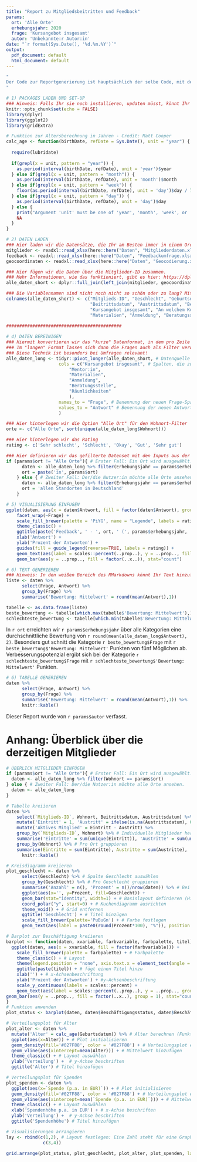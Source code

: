 ```yaml
---
title: "Report zu Mitgliedsbeitritten und Feedback"
params:
  ort: 'Alle Orte'
  erhebungsjahr: 2020
  frage: 'Kursangebot insgesamt'
  autor: 'Unbekannte:r Autor:in'
date: "`r format(Sys.Date(), '%d.%m.%Y')`"
output:
  pdf_document: default
  html_document: default
---
```


```r
"
Der Code zur Reportgenerierung ist hauptsächlich der selbe Code, mit dem Ihr Eure Applikation schreibt. Die Variablen werden über Parameter 'params' übergeben - so wird die Visualisierung entsprechend der Auswahl angepasst. Den Standardwert für die Parameter könnt Ihr oben festlegen (params: paramtername: 'Standardwert'). Wenn Ihr Änderungen vornehmt, muss die PDF-Datei geschlossen werden, bevor Ihr sie neu aufsetzen könnt.
"
```

```r
# 1) PACKAGES LADEN UND SET-UP
### Hinweis: Falls Ihr sie noch installieren, updaten müsst, könnt Ihr diesen Code ausführen: install.packages(c('dplyr', 'ggplot2))
knitr::opts_chunk$set(echo = FALSE)
library(dplyr)
library(ggplot2)
library(gridExtra)

# Funktion zur Altersberechnung in Jahren - Credit: Matt Cooper
calc_age <- function(birthDate, refDate = Sys.Date(), unit = "year") {
  
  require(lubridate)
  
  if(grepl(x = unit, pattern = "year")) {
    as.period(interval(birthDate, refDate), unit = 'year')$year
  } else if(grepl(x = unit, pattern = "month")) {
    as.period(interval(birthDate, refDate), unit = 'month')$month
  } else if(grepl(x = unit, pattern = "week")) {
    floor(as.period(interval(birthDate, refDate), unit = 'day')$day / 7)
  } else if(grepl(x = unit, pattern = "day")) {
    as.period(interval(birthDate, refDate), unit = 'day')$day
  } else {
    print("Argument 'unit' must be one of 'year', 'month', 'week', or 'day'")
    NA
  }
}
```

```r
# 2) DATEN LADEN
### Hier laden wir die Datensätze, die Ihr am Besten immer in einem Ordner namens "Daten" speichert.
mitglieder <- readxl::read_xlsx(here::here("Daten", "Mitgliederdaten.xlsx"))
feedback <- readxl::read_xlsx(here::here("Daten", "Feedbackumfrage.xlsx"))
geocoordinaten <- readxl::read_xlsx(here::here("Daten", "Geocodierung.xlsx"))

### Hier fügen wir die Daten über die Mitglieder-ID zusammen.
### Mehr Informationen, wie das funktioniert, gibt es hier: https://dplyr.tidyverse.org/reference/join.html
alle_daten_short <- dplyr::full_join(left_join(mitglieder, geocoordinaten, by = 'Wohnort'), feedback, by = "Mitglieds-ID")

### Die Variablennamen sind nicht noch nicht so schön oder zu lang? Mit dem Snippet colnames(datensatz) <- c("Name1", "Name2", ...) lässt sich das ändern.
colnames(alle_daten_short) <- c("Mitglieds-ID", "Geschlecht", "Geburtsdatum", "Wohnort", "Bundesland", 
                                "Beitrittsdatum", "Austrittsdatum", "Beschäftigungsstatus", "Spende (p.a. in EUR)", "Lat", "Long", 
                                "Kursangebot insgesamt", "An welchem Kursniveau nimmst Du teil?", "Mentor:in", 
                                "Materialien", "Anmeldung", "Beratungsstelle", "Räumlichkeiten", "Erhebungsjahr")
                               
############################################
```


```r
# 4) DATEN BEREINIGEN
### Hiermit konvertieren wir das "kurze" Datenformat, in dem pro Zeile eine Beobachtung und pro Spalte eine Variable festgesetzt ist.
### Im "langen" Format lassen sich dann die Fragen auch als Filter verwenden - das ist später für die Visualisierung praktisch.
### Diese Technik ist besonders bei Umfragen relevant!
alle_daten_long <- tidyr::pivot_longer(alle_daten_short, # Datenquelle
                    cols = c("Kursangebot insgesamt", # Spalten, die zusammengefügt werden sollen.
                        "Mentor:in",
                        "Materialien",
                        "Anmeldung",
                        "Beratungsstelle",
                        "Räumlichkeiten"
                        ),
                    names_to = "Frage", # Benennung der neuen Frage-Spalte
                    values_to = "Antwort" # Benennung der neuen Antwort-Spalte
                    )

### Hier hinterlegen wir die Option "Alle Ort" für den Wohnort-Filter
orte <- c("Alle Orte", sort(unique(alle_daten_long$Wohnort)))

### Hier hinterlegen wir das Rating
rating <- c('Sehr schlecht', 'Schlecht', 'Okay', 'Gut', 'Sehr gut')

### Hier definieren wir das gefilterte Datenset mit den Inputs aus der Applikation, die hier über params übergeben werden.
if (params$ort != "Alle Orte"){ # Erster Fall: Ein Ort wird ausgewählt.
      daten <- alle_daten_long %>% filter(Erhebungsjahr == params$erhebungsjahr, Wohnort == params$ort)
      ort = paste('in', params$ort)
    } else { # Zweiter Fall: Der/die Nutzer:in möchte alle Orte ansehen.
      daten <- alle_daten_long %>% filter(Erhebungsjahr == params$erhebungsjahr)
      ort = 'allen Standorten in Deutschland'
    } 
```

```r
# 5) VISUALISIERUNG EINFÜGEN
ggplot(daten, aes(x = daten$Antwort, fill = factor(daten$Antwort), group = daten$Frage)) +
    facet_wrap(~Frage) +
    scale_fill_brewer(palette = 'PiYG', name = "Legende", labels = rating) +
    theme_classic() +
    ggtitle(paste('Feedback', ' - ', ort, ' (', params$erhebungsjahr, ')', sep = '')) + # fügt einen Titel hinzu
    xlab('Antwort') + 
    ylab('Prozent der Antworten') + 
    guides(fill = guide_legend(reverse=TRUE, labels = rating)) + 
    geom_text(aes(label = scales::percent(..prop..), y = ..prop.., fill = factor(..x..)), stat= "count", vjust = - 0.3, size = 2) +
    geom_bar(aes(y = ..prop.., fill = factor(..x..)), stat="count")
```

```r
# 6) TEXT GENERIEREN
### Hinweis: In den weißen Bereich des RMarkdowns könnt Ihr Text hinzufügen. 
liste <- daten %>%
      select(Frage, Antwort) %>%
      group_by(Frage) %>%
      summarise('Bewertung: Mittelwert' = round(mean(Antwort),1)) 

tabelle <- as.data.frame(liste)
beste_bewertung <- tabelle[which.max(tabelle$'Bewertung: Mittelwert'),]
schlechteste_bewertung <- tabelle[which.min(tabelle$'Bewertung: Mittelwert'),]

```
In `r ort` erreichten wir `r params$erhebungsjahr` über alle Kategorien eine durchschnittliche Bewertung von `r round(mean(alle_daten_long$Antwort), 2)`. Besonders gut schnitt die Kategorie `r beste_bewertung$Frage` mit `r beste_bewertung$'Bewertung: Mittelwert'` Punkten von fünf Möglichen ab. Verbesserungspotenzial ergibt sich bei der Kategorie `r schlechteste_bewertung$Frage` mit `r schlechteste_bewertung$'Bewertung: Mittelwert'` Punkten.


```r
# 6) TABELLE GENERIEREN
daten %>%
      select(Frage, Antwort) %>%
      group_by(Frage) %>%
      summarise('Bewertung: Mittelwert' = round(mean(Antwort),1)) %>% 
      knitr::kable()

```
Dieser Report wurde von `r params$autor` verfasst.

\newpage

# Anhang: Überblick über die derzeitigen Mitglieder

```r
# ÜBERLICK MITGLIEDER EINFÜGEN
if (params$ort != "Alle Orte"){ # Erster Fall: Ein Ort wird ausgewählt.
  daten <- alle_daten_long %>% filter(Wohnort == params$ort)
} else { # Zweiter Fall: Der/die Nutzer:in möchte alle Orte ansehen.
  daten <- alle_daten_long
}
```


```r
# Tabelle kreiieren
daten %>%
    select(`Mitglieds-ID`, Wohnort, Beitrittsdatum, Austrittsdatum) %>% # Spalten auswählen
    mutate('Eintritt' = 1, 'Austritt' = ifelse(is.na(Austrittsdatum), 0,1)) %>% #  Eintritt, Austritt und Aktivitätsstatus codieren
    mutate('Aktives Mitglied' = Eintritt - Austritt) %>%
    group_by(`Mitglieds-ID`, Wohnort) %>% # Individuelle Mitglieder heraussuchen
    summarise('Eintritte' = sum(unique(Eintritt)), 'Austritte' = sum(unique(Austritt)), 'Aktive Mitglieder' = sum(unique(`Aktives Mitglied`))) %>% # Anzahl berechnen
    group_by(Wohnort) %>% # Pro Ort gruppieren
    summarise(Eintritte = sum(Eintritte), Austritte = sum(Austritte), 'Aktive Mitglieder' = sum(`Aktive Mitglieder`)) %>% # Zusammenfassung berechnen
      knitr::kable()
```


```r
# Kreisdiagramm kreiieren
plot_geschlecht <- daten %>%
      select(Geschlecht) %>% # Spalte Geschlecht auswählen
      group_by(Geschlecht) %>% # Pro Geschlecht gruppieren
      summarise('Anzahl' = n(), 'Prozent' = n()/nrow(daten)) %>% # Bei Gruppierung Anzahlung und Prozent bestimmen
      ggplot(aes(x='', y=Prozent, fill=Geschlecht)) +
      geom_bar(stat="identity", width=1) + # Basislayout definieren (Hinweis: Das ist ein Barchart)
      coord_polar("y", start=0) + # Kuchendiagramm ausrichten
      theme_void() + # Grid entfernen
      ggtitle('Geschlecht') + # Titel hinzügen
      scale_fill_brewer(palette='PuBuGn') + # Farbe festlegen
      geom_text(aes(label = paste0(round(Prozent*100), "%")), position = position_stack(vjust = 0.5)) # Beschriftungen kreiieren
```


```r
# Barplot zur Beschäftigung kreiieren
barplot <- function(daten, xvariable, farbvariable, farbpalette, titel) {
  ggplot(daten, aes(x = xvariable, fill = factor(farbvariable))) +
    scale_fill_brewer(palette = farbpalette) + # Farbpalette
    theme_classic() + # Layout
    theme(legend.position = "none", axis.text.x = element_text(angle = 45, vjust = 0.5)) + # Legende ausblenden, da hier nicht notwendig
    ggtitle(paste(titel)) + # fügt einen Titel hinzu
    xlab('') + # x-Achsenbeschriftung
    ylab('Prozent der Antworten') + #y-Achsenbeschriftung
    scale_y_continuous(labels = scales::percent) +
    geom_text(aes(label = scales::percent(..prop..), y = ..prop.., group = 1), stat= "count", vjust = - 0.1, size = 2) + # Beschriftung
geom_bar(aes(y = ..prop.., fill = factor(..x..), group = 1), stat="count") # Graphtyp und y-Achse in Prozent
}
# Funktion anwenden
plot_status <- barplot(daten, daten$Beschäftigungsstatus, daten$Beschäftigungsstatus, 'PuBuGn', 'Beschäftigung')
```


```r
# Verteilungsplot für Alter
plot_alter <- daten %>% 
  mutate('Alter' = calc_age(Geburtsdatum)) %>% # Alter berechnen (Funktion unter Daten bereinigen)
  ggplot(aes(x=Alter)) + # Plot initialisieren
  geom_density(fill='#027F88', color = '#027F88') + # Verteilungsplot erstellen
  geom_vline(aes(xintercept=mean(Alter))) + # Mittelwert hinzufügen
  theme_classic() + # Layout auswählen
  ylab('Verteilung') +  # y-Achse beschriften
  ggtitle('Alter') # Titel hinzufügen
```


```r
# Verteilungsplot für Spenden
plot_spenden <- daten %>% 
  ggplot(aes(x=`Spende (p.a. in EUR)`)) + # Plot initialisieren
  geom_density(fill='#027F88', color = '#027F88') + # Verteilungsplot erstellen
  geom_vline(aes(xintercept=mean(`Spende (p.a. in EUR)`))) + # Mittelwert hinzufügen
  theme_classic() + # Layout auswählen
  xlab('Spendenhöhe p.a. in EUR') + # x-Achse beschriften
  ylab('Verteilung') +  # y-Achse beschriften
  ggtitle('Spendenhöhe') # Titel hinzufügen
```

```r
# Visualisierungen arrangieren
lay <- rbind(c(1,2), # Layout festlegen: Eine Zahl steht für eine Graphik (1 für die erste Graphik in grid.arrange)
              c(3,4))
    
grid.arrange(plot_status, plot_geschlecht, plot_alter, plot_spenden, layout_matrix = lay) # Layout speichern
```

